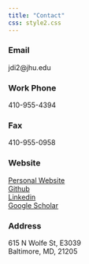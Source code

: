 ```yaml
---
title: "Contact"
css: style2.css
---
```


### Email
 jdi2@jhu.edu

### Work Phone
 410-955-4394
 
### Fax
 410-955-0958

 
### Website
 [Personal Website](http://junruidi.github.io)  
 [Github](https://github.com/junruidi)  
 [Linkedin](https://www.linkedin.com/in/junruidi)   
 [Google Scholar](https://scholar.google.com/citations?user=9YSnIL4AAAAJ&hl=en)

### Address
 615 N Wolfe St, E3039  
 Baltimore, MD, 21205
